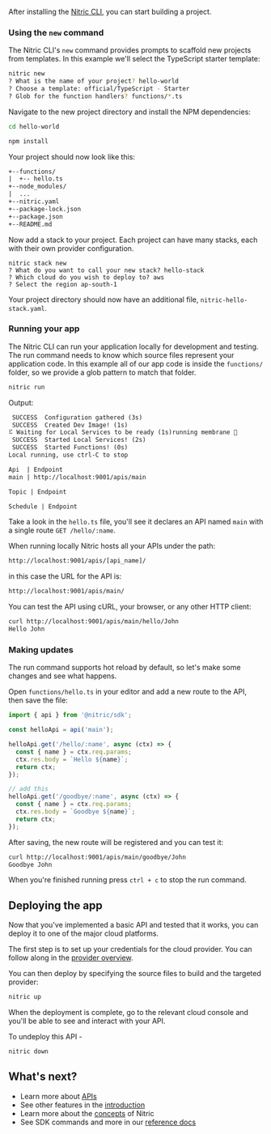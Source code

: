 After installing the [Nitric CLI](/docs/installation), you can start building a project.

### Using the `new` command

The Nitric CLI's `new` command provides prompts to scaffold new projects from templates. In this example we'll select the TypeScript starter template:

```bash
nitric new
? What is the name of your project? hello-world
? Choose a template: official/TypeScript - Starter
? Glob for the function handlers? functions/*.ts
```

Navigate to the new project directory and install the NPM dependencies:

```bash
cd hello-world

npm install
```

Your project should now look like this:

```txt
+--functions/
|  +-- hello.ts
+--node_modules/
|  ...
+--nitric.yaml
+--package-lock.json
+--package.json
+--README.md
```

Now add a stack to your project. Each project can have many stacks, each with their own provider configuration.

```
nitric stack new
? What do you want to call your new stack? hello-stack
? Which cloud do you wish to deploy to? aws
? Select the region ap-south-1
```

Your project directory should now have an additional file, `nitric-hello-stack.yaml`.

### Running your app

The Nitric CLI can run your application locally for development and testing. The run command needs to know which source files represent your application code. In this example all of our app code is inside the `functions/` folder, so we provide a glob pattern to match that folder.

```bash
nitric run
```

Output:

```txt
 SUCCESS  Configuration gathered (3s)
 SUCCESS  Created Dev Image! (1s)
⠯ Waiting for Local Services to be ready (1s)running membrane 🚀
 SUCCESS  Started Local Services! (2s)
 SUCCESS  Started Functions! (0s)
Local running, use ctrl-C to stop

Api  | Endpoint
main | http://localhost:9001/apis/main

Topic | Endpoint

Schedule | Endpoint
```

Take a look in the `hello.ts` file, you'll see it declares an API named `main` with a single route `GET /hello/:name`.

When running locally Nitric hosts all your APIs under the path:

```txt
http://localhost:9001/apis/[api_name]/
```

in this case the URL for the API is:

```txt
http://localhost:9001/apis/main/
```

You can test the API using cURL, your browser, or any other HTTP client:

```bash
curl http://localhost:9001/apis/main/hello/John
Hello John
```

### Making updates

The run command supports hot reload by default, so let's make some changes and see what happens.

Open `functions/hello.ts` in your editor and add a new route to the API, then save the file:

```typescript
import { api } from '@nitric/sdk';

const helloApi = api('main');

helloApi.get('/hello/:name', async (ctx) => {
  const { name } = ctx.req.params;
  ctx.res.body = `Hello ${name}`;
  return ctx;
});

// add this
helloApi.get('/goodbye/:name', async (ctx) => {
  const { name } = ctx.req.params;
  ctx.res.body = `Goodbye ${name}`;
  return ctx;
});
```

After saving, the new route will be registered and you can test it:

```bash
curl http://localhost:9001/apis/main/goodbye/John
Goodbye John
```

When you're finished running press `ctrl + c` to stop the run command.

## Deploying the app

Now that you've implemented a basic API and tested that it works, you can deploy it to one of the major cloud platforms.

The first step is to set up your credentials for the cloud provider. You can follow along in the [provider overview](/docs/reference/aws).

You can then deploy by specifying the source files to build and the targeted provider:

```bash
nitric up
```

When the deployment is complete, go to the relevant cloud console and you'll be able to see and interact with your API.

To undeploy this API -

```bash
nitric down
```

## What's next?

- Learn more about [APIs](/docs/apis)
- See other features in the [introduction](/docs)
- Learn more about the [concepts](/docs/concepts) of Nitric
- See SDK commands and more in our [reference docs](/docs/reference)
